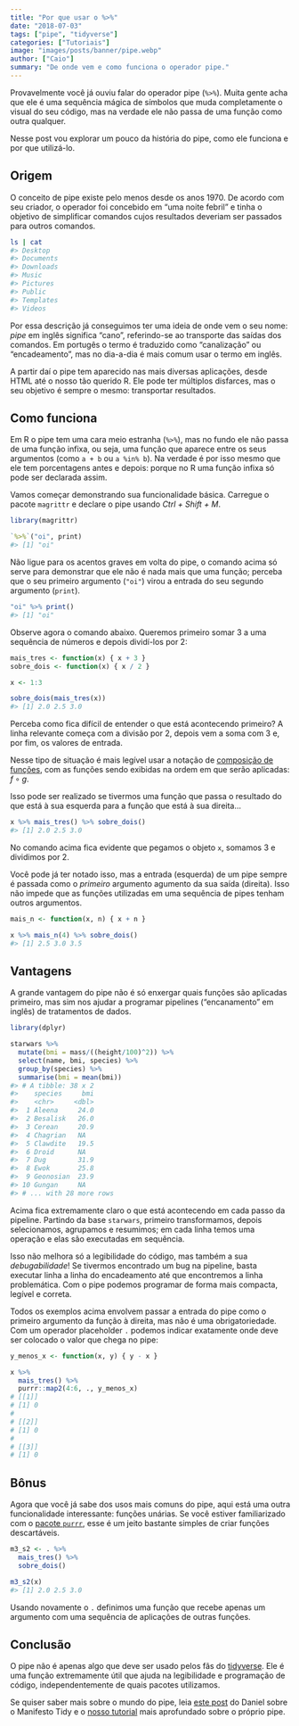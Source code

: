 ```yaml
---
title: "Por que usar o %>%"
date: "2018-07-03"
tags: ["pipe", "tidyverse"]
categories: ["Tutoriais"]
image: "images/posts/banner/pipe.webp"
author: ["Caio"]
summary: "De onde vem e como funciona o operador pipe."
---
```


Provavelmente você já ouviu falar do operador pipe (`%>%`). Muita gente acha
que ele é uma sequência mágica de símbolos que muda completamente o visual do
seu código, mas na verdade ele não passa de uma função como outra qualquer.

Nesse post vou explorar um pouco da história do pipe, como ele funciona e
por que utilizá-lo.

## Origem

O conceito de pipe existe pelo menos desde os anos 1970. De acordo com seu
criador, o operador foi concebido em "uma noite febril" e tinha o objetivo de
simplificar comandos cujos resultados deveriam ser passados para outros
comandos.

```sh
ls | cat
#> Desktop
#> Documents
#> Downloads
#> Music
#> Pictures
#> Public
#> Templates
#> Videos
```

Por essa descrição já conseguimos ter uma ideia de onde vem o seu nome: _pipe_
em inglês significa "cano", referindo-se ao transporte das saídas dos comandos.
Em portugês o termo é traduzido como "canalização" ou "encadeamento", mas
no dia-a-dia é mais comum usar o termo em inglês.

A partir daí o pipe tem aparecido nas mais diversas aplicações, desde HTML até
o nosso tão querido R. Ele pode ter múltiplos disfarces, mas o seu objetivo
é sempre o mesmo: transportar resultados.

## Como funciona

Em R o pipe tem uma cara meio estranha (`%>%`), mas no fundo ele não passa
de uma função infixa, ou seja, uma função que aparece entre os seus argumentos
(como `a + b` ou `a %in% b`). Na verdade é por isso mesmo que ele tem
porcentagens antes e depois: porque no R uma função infixa só pode ser
declarada assim.

Vamos começar demonstrando sua funcionalidade básica. Carregue o pacote
`magrittr` e declare o pipe usando *Ctrl + Shift + M*.

```r
library(magrittr)

`%>%`("oi", print)
#> [1] "oi"
```

Não ligue para os acentos graves em volta do pipe, o comando acima só serve
para demonstrar que ele não é nada mais que uma função; perceba que o seu
primeiro argumento (`"oi"`) virou a entrada do seu segundo argumento (`print`).

```r
"oi" %>% print()
#> [1] "oi"
```

Observe agora o comando abaixo. Queremos primeiro somar 3 a uma sequência de
números e depois dividí-los por 2:

```r
mais_tres <- function(x) { x + 3 }
sobre_dois <- function(x) { x / 2 }

x <- 1:3

sobre_dois(mais_tres(x))
#> [1] 2.0 2.5 3.0
```

Perceba como fica difícil de entender o que está acontecendo primeiro? A linha
relevante começa com a divisão por 2, depois vem a soma com 3 e, por fim, os
valores de entrada.

Nesse tipo de situação é mais legível usar a notação de
[composição de funções](https://pt.wikipedia.org/wiki/Composi%C3%A7%C3%A3o_de_fun%C3%A7%C3%B5es),
com as funções sendo exibidas na ordem em que serão aplicadas: $f \circ g$.

Isso pode ser realizado se tivermos uma função que passa o resultado do que está
à sua esquerda para a função que está à sua direita...

```r
x %>% mais_tres() %>% sobre_dois()
#> [1] 2.0 2.5 3.0
```

No comando acima fica evidente que pegamos o objeto `x`, somamos 3 e dividimos
por 2.

Você pode já ter notado isso, mas a entrada (esquerda) de um pipe sempre é
passada como o _primeiro_ argumento agumento da sua saída (direita). Isso não
impede que as funções utilizadas em uma sequência de pipes tenham outros
argumentos.

```r
mais_n <- function(x, n) { x + n }

x %>% mais_n(4) %>% sobre_dois()
#> [1] 2.5 3.0 3.5
```

## Vantagens

A grande vantagem do pipe não é só enxergar quais funções são aplicadas
primeiro, mas sim nos ajudar a programar pipelines ("encanamento" em inglês)
de tratamentos de dados.

```r
library(dplyr)

starwars %>% 
  mutate(bmi = mass/((height/100)^2)) %>%
  select(name, bmi, species) %>%
  group_by(species) %>%
  summarise(bmi = mean(bmi))
#> # A tibble: 38 x 2
#>    species     bmi
#>    <chr>     <dbl>
#>  1 Aleena     24.0
#>  2 Besalisk   26.0
#>  3 Cerean     20.9
#>  4 Chagrian   NA  
#>  5 Clawdite   19.5
#>  6 Droid      NA  
#>  7 Dug        31.9
#>  8 Ewok       25.8
#>  9 Geonosian  23.9
#> 10 Gungan     NA  
#> # ... with 28 more rows
```
Acima fica extremamente claro o que está acontecendo em cada passo da pipeline.
Partindo da base `starwars`, primeiro transformamos, depois selecionamos,
agrupamos e resumimos; em cada linha temos uma operação e elas são executadas
em sequência.

Isso não melhora só a legibilidade do código, mas também a sua _debugabilidade_!
Se tivermos encontrado um bug na pipeline, basta executar linha a linha do
encadeamento até que encontremos a linha problemática. Com o pipe podemos
programar de forma mais compacta, legível e correta.

Todos os exemplos acima envolvem passar a entrada do pipe como o primeiro
argumento da função à direita, mas não é uma obrigatoriedade. Com um operador
placeholder `.` podemos indicar exatamente onde deve ser colocado o valor
que chega no pipe:

```r
y_menos_x <- function(x, y) { y - x }

x %>%
  mais_tres() %>%
  purrr::map2(4:6, ., y_menos_x)
# [[1]]
# [1] 0
# 
# [[2]]
# [1] 0
# 
# [[3]]
# [1] 0
```

## Bônus

Agora que você já sabe dos usos mais comuns do pipe, aqui está uma outra
funcionalidade interessante: funções unárias. Se você estiver familiarizado
com o [pacote `purrr`](http://ctlente.com/pt/purrr-magic/), esse é um jeito
bastante simples de criar funções descartáveis.


```r
m3_s2 <- . %>%
  mais_tres() %>%
  sobre_dois()

m3_s2(x)
#> [1] 2.0 2.5 3.0
```

Usando novamente o `.` definimos uma função que recebe apenas um argumento
com uma sequência de aplicações de outras funções.

## Conclusão

O pipe não é apenas algo que deve ser usado pelos fãs do
[tidyverse](https://www.tidyverse.org/). Ele é uma função extremamente útil
que ajuda na legibilidade e programação de código, independentemente de
quais pacotes utilizamos.

Se quiser saber mais sobre o mundo do pipe, leia
[este post](http://curso-r.com/blog/2017/02/15/2017-02-16-manifesto-tidy/)
do Daniel sobre o Manifesto Tidy e o
[nosso tutorial](http://material.curso-r.com/pipe/) mais aprofundado sobre o
próprio pipe.
